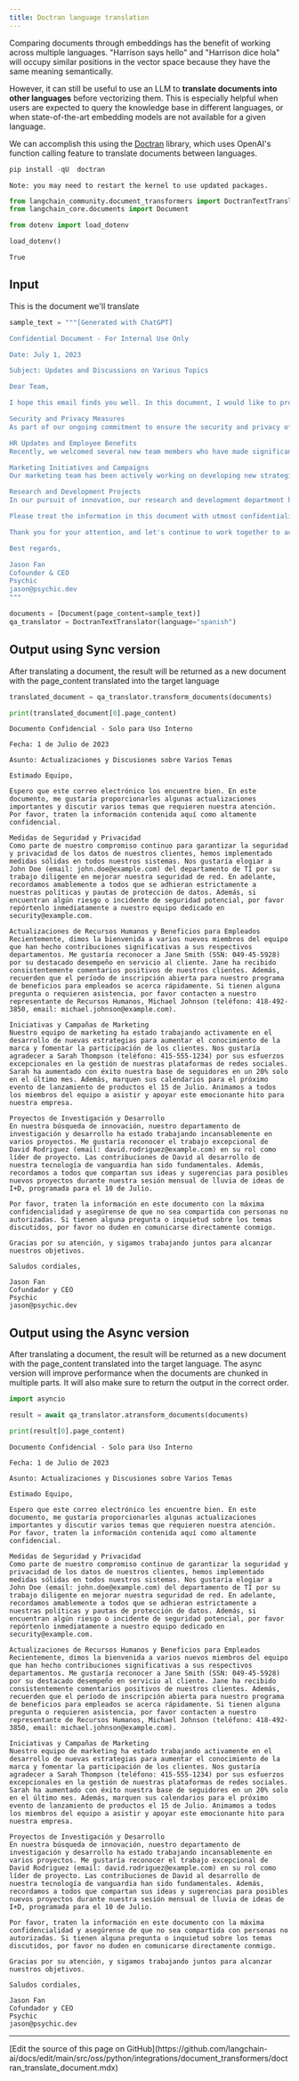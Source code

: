 ```yaml
---
title: Doctran language translation
---
```


Comparing documents through embeddings has the benefit of working across multiple languages. "Harrison says hello" and "Harrison dice hola" will occupy similar positions in the vector space because they have the same meaning semantically.

However, it can still be useful to use an LLM to **translate documents into other languages** before vectorizing them. This is especially helpful when users are expected to query the knowledge base in different languages, or when state-of-the-art embedding models are not available for a given language.

We can accomplish this using the [Doctran](https://github.com/psychic-api/doctran) library, which uses OpenAI's function calling feature to translate documents between languages.

```python
pip install -qU  doctran
```

```output
Note: you may need to restart the kernel to use updated packages.
```

```python
from langchain_community.document_transformers import DoctranTextTranslator
from langchain_core.documents import Document
```

```python
from dotenv import load_dotenv

load_dotenv()
```

```output
True
```

## Input

This is the document we'll translate

```python
sample_text = """[Generated with ChatGPT]

Confidential Document - For Internal Use Only

Date: July 1, 2023

Subject: Updates and Discussions on Various Topics

Dear Team,

I hope this email finds you well. In this document, I would like to provide you with some important updates and discuss various topics that require our attention. Please treat the information contained herein as highly confidential.

Security and Privacy Measures
As part of our ongoing commitment to ensure the security and privacy of our customers' data, we have implemented robust measures across all our systems. We would like to commend John Doe (email: john.doe@example.com) from the IT department for his diligent work in enhancing our network security. Moving forward, we kindly remind everyone to strictly adhere to our data protection policies and guidelines. Additionally, if you come across any potential security risks or incidents, please report them immediately to our dedicated team at security@example.com.

HR Updates and Employee Benefits
Recently, we welcomed several new team members who have made significant contributions to their respective departments. I would like to recognize Jane Smith (SSN: 049-45-5928) for her outstanding performance in customer service. Jane has consistently received positive feedback from our clients. Furthermore, please remember that the open enrollment period for our employee benefits program is fast approaching. Should you have any questions or require assistance, please contact our HR representative, Michael Johnson (phone: 418-492-3850, email: michael.johnson@example.com).

Marketing Initiatives and Campaigns
Our marketing team has been actively working on developing new strategies to increase brand awareness and drive customer engagement. We would like to thank Sarah Thompson (phone: 415-555-1234) for her exceptional efforts in managing our social media platforms. Sarah has successfully increased our follower base by 20% in the past month alone. Moreover, please mark your calendars for the upcoming product launch event on July 15th. We encourage all team members to attend and support this exciting milestone for our company.

Research and Development Projects
In our pursuit of innovation, our research and development department has been working tirelessly on various projects. I would like to acknowledge the exceptional work of David Rodriguez (email: david.rodriguez@example.com) in his role as project lead. David's contributions to the development of our cutting-edge technology have been instrumental. Furthermore, we would like to remind everyone to share their ideas and suggestions for potential new projects during our monthly R&D brainstorming session, scheduled for July 10th.

Please treat the information in this document with utmost confidentiality and ensure that it is not shared with unauthorized individuals. If you have any questions or concerns regarding the topics discussed, please do not hesitate to reach out to me directly.

Thank you for your attention, and let's continue to work together to achieve our goals.

Best regards,

Jason Fan
Cofounder & CEO
Psychic
jason@psychic.dev
"""
```

```python
documents = [Document(page_content=sample_text)]
qa_translator = DoctranTextTranslator(language="spanish")
```

## Output using Sync version

After translating a document, the result will be returned as a new document with the page_content translated into the target language

```python
translated_document = qa_translator.transform_documents(documents)
```

```python
print(translated_document[0].page_content)
```

```output
Documento Confidencial - Solo para Uso Interno

Fecha: 1 de Julio de 2023

Asunto: Actualizaciones y Discusiones sobre Varios Temas

Estimado Equipo,

Espero que este correo electrónico los encuentre bien. En este documento, me gustaría proporcionarles algunas actualizaciones importantes y discutir varios temas que requieren nuestra atención. Por favor, traten la información contenida aquí como altamente confidencial.

Medidas de Seguridad y Privacidad
Como parte de nuestro compromiso continuo para garantizar la seguridad y privacidad de los datos de nuestros clientes, hemos implementado medidas sólidas en todos nuestros sistemas. Nos gustaría elogiar a John Doe (email: john.doe@example.com) del departamento de TI por su trabajo diligente en mejorar nuestra seguridad de red. En adelante, recordamos amablemente a todos que se adhieran estrictamente a nuestras políticas y pautas de protección de datos. Además, si encuentran algún riesgo o incidente de seguridad potencial, por favor repórtenlo inmediatamente a nuestro equipo dedicado en security@example.com.

Actualizaciones de Recursos Humanos y Beneficios para Empleados
Recientemente, dimos la bienvenida a varios nuevos miembros del equipo que han hecho contribuciones significativas a sus respectivos departamentos. Me gustaría reconocer a Jane Smith (SSN: 049-45-5928) por su destacado desempeño en servicio al cliente. Jane ha recibido consistentemente comentarios positivos de nuestros clientes. Además, recuerden que el período de inscripción abierta para nuestro programa de beneficios para empleados se acerca rápidamente. Si tienen alguna pregunta o requieren asistencia, por favor contacten a nuestro representante de Recursos Humanos, Michael Johnson (teléfono: 418-492-3850, email: michael.johnson@example.com).

Iniciativas y Campañas de Marketing
Nuestro equipo de marketing ha estado trabajando activamente en el desarrollo de nuevas estrategias para aumentar el conocimiento de la marca y fomentar la participación de los clientes. Nos gustaría agradecer a Sarah Thompson (teléfono: 415-555-1234) por sus esfuerzos excepcionales en la gestión de nuestras plataformas de redes sociales. Sarah ha aumentado con éxito nuestra base de seguidores en un 20% solo en el último mes. Además, marquen sus calendarios para el próximo evento de lanzamiento de productos el 15 de Julio. Animamos a todos los miembros del equipo a asistir y apoyar este emocionante hito para nuestra empresa.

Proyectos de Investigación y Desarrollo
En nuestra búsqueda de innovación, nuestro departamento de investigación y desarrollo ha estado trabajando incansablemente en varios proyectos. Me gustaría reconocer el trabajo excepcional de David Rodriguez (email: david.rodriguez@example.com) en su rol como líder de proyecto. Las contribuciones de David al desarrollo de nuestra tecnología de vanguardia han sido fundamentales. Además, recordamos a todos que compartan sus ideas y sugerencias para posibles nuevos proyectos durante nuestra sesión mensual de lluvia de ideas de I+D, programada para el 10 de Julio.

Por favor, traten la información en este documento con la máxima confidencialidad y asegúrense de que no sea compartida con personas no autorizadas. Si tienen alguna pregunta o inquietud sobre los temas discutidos, por favor no duden en comunicarse directamente conmigo.

Gracias por su atención, y sigamos trabajando juntos para alcanzar nuestros objetivos.

Saludos cordiales,

Jason Fan
Cofundador y CEO
Psychic
jason@psychic.dev
```

## Output using the Async version

After translating a document, the result will be returned as a new document with the page_content translated into the target language. The async version will improve performance when the documents are chunked in multiple parts. It will also make sure to return the output in the correct order.

```python
import asyncio
```

```python
result = await qa_translator.atransform_documents(documents)
```

```python
print(result[0].page_content)
```

```output
Documento Confidencial - Solo para Uso Interno

Fecha: 1 de Julio de 2023

Asunto: Actualizaciones y Discusiones sobre Varios Temas

Estimado Equipo,

Espero que este correo electrónico les encuentre bien. En este documento, me gustaría proporcionarles algunas actualizaciones importantes y discutir varios temas que requieren nuestra atención. Por favor, traten la información contenida aquí como altamente confidencial.

Medidas de Seguridad y Privacidad
Como parte de nuestro compromiso continuo de garantizar la seguridad y privacidad de los datos de nuestros clientes, hemos implementado medidas sólidas en todos nuestros sistemas. Nos gustaría elogiar a John Doe (email: john.doe@example.com) del departamento de TI por su trabajo diligente en mejorar nuestra seguridad de red. En adelante, recordamos amablemente a todos que se adhieran estrictamente a nuestras políticas y pautas de protección de datos. Además, si encuentran algún riesgo o incidente de seguridad potencial, por favor repórtenlo inmediatamente a nuestro equipo dedicado en security@example.com.

Actualizaciones de Recursos Humanos y Beneficios para Empleados
Recientemente, dimos la bienvenida a varios nuevos miembros del equipo que han hecho contribuciones significativas a sus respectivos departamentos. Me gustaría reconocer a Jane Smith (SSN: 049-45-5928) por su destacado desempeño en servicio al cliente. Jane ha recibido consistentemente comentarios positivos de nuestros clientes. Además, recuerden que el período de inscripción abierta para nuestro programa de beneficios para empleados se acerca rápidamente. Si tienen alguna pregunta o requieren asistencia, por favor contacten a nuestro representante de Recursos Humanos, Michael Johnson (teléfono: 418-492-3850, email: michael.johnson@example.com).

Iniciativas y Campañas de Marketing
Nuestro equipo de marketing ha estado trabajando activamente en el desarrollo de nuevas estrategias para aumentar el conocimiento de la marca y fomentar la participación de los clientes. Nos gustaría agradecer a Sarah Thompson (teléfono: 415-555-1234) por sus esfuerzos excepcionales en la gestión de nuestras plataformas de redes sociales. Sarah ha aumentado con éxito nuestra base de seguidores en un 20% solo en el último mes. Además, marquen sus calendarios para el próximo evento de lanzamiento de productos el 15 de Julio. Animamos a todos los miembros del equipo a asistir y apoyar este emocionante hito para nuestra empresa.

Proyectos de Investigación y Desarrollo
En nuestra búsqueda de innovación, nuestro departamento de investigación y desarrollo ha estado trabajando incansablemente en varios proyectos. Me gustaría reconocer el trabajo excepcional de David Rodriguez (email: david.rodriguez@example.com) en su rol como líder de proyecto. Las contribuciones de David al desarrollo de nuestra tecnología de vanguardia han sido fundamentales. Además, recordamos a todos que compartan sus ideas y sugerencias para posibles nuevos proyectos durante nuestra sesión mensual de lluvia de ideas de I+D, programada para el 10 de Julio.

Por favor, traten la información en este documento con la máxima confidencialidad y asegúrense de que no sea compartida con personas no autorizadas. Si tienen alguna pregunta o inquietud sobre los temas discutidos, por favor no duden en comunicarse directamente conmigo.

Gracias por su atención, y sigamos trabajando juntos para alcanzar nuestros objetivos.

Saludos cordiales,

Jason Fan
Cofundador y CEO
Psychic
jason@psychic.dev
```

---

<Callout icon="pen-to-square" iconType="regular">
  [Edit the source of this page on GitHub](https://github.com/langchain-ai/docs/edit/main/src/oss/python/integrations/document_transformers/doctran_translate_document.mdx)
</Callout>
